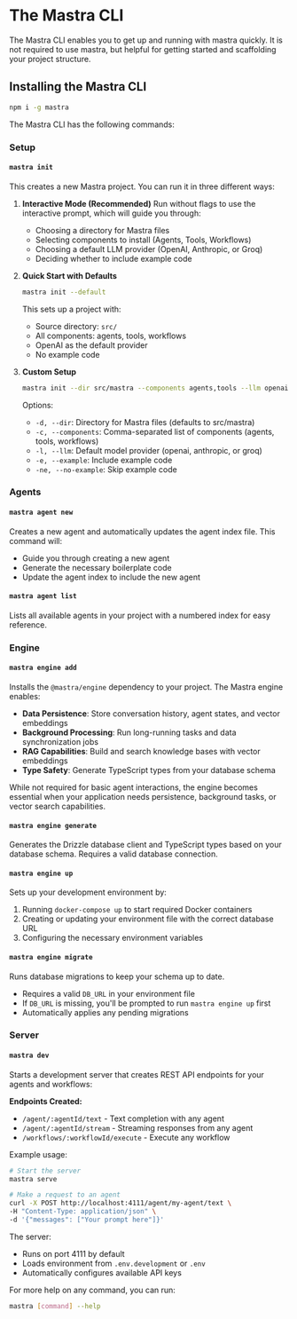 # The Mastra CLI

The Mastra CLI enables you to get up and running with mastra quickly. It is not required to use mastra, but helpful for getting started and scaffolding your project structure.

## Installing the Mastra CLI

```bash copy
npm i -g mastra
```

The Mastra CLI has the following commands:

### Setup

#### `mastra init`

This creates a new Mastra project. You can run it in three different ways:

1. **Interactive Mode (Recommended)**
   Run without flags to use the interactive prompt, which will guide you through:

   - Choosing a directory for Mastra files
   - Selecting components to install (Agents, Tools, Workflows)
   - Choosing a default LLM provider (OpenAI, Anthropic, or Groq)
   - Deciding whether to include example code

2. **Quick Start with Defaults**

   ```bash
   mastra init --default
   ```

   This sets up a project with:

   - Source directory: `src/`
   - All components: agents, tools, workflows
   - OpenAI as the default provider
   - No example code

3. **Custom Setup**
   ```bash
   mastra init --dir src/mastra --components agents,tools --llm openai --example
   ```
   Options:
   - `-d, --dir`: Directory for Mastra files (defaults to src/mastra)
   - `-c, --components`: Comma-separated list of components (agents, tools, workflows)
   - `-l, --llm`: Default model provider (openai, anthropic, or groq)
   - `-e, --example`: Include example code
   - `-ne, --no-example`: Skip example code

### Agents

#### `mastra agent new`

Creates a new agent and automatically updates the agent index file. This command will:

- Guide you through creating a new agent
- Generate the necessary boilerplate code
- Update the agent index to include the new agent

#### `mastra agent list`

Lists all available agents in your project with a numbered index for easy reference.

### Engine

#### `mastra engine add`

Installs the `@mastra/engine` dependency to your project. The Mastra engine enables:

- **Data Persistence**: Store conversation history, agent states, and vector embeddings
- **Background Processing**: Run long-running tasks and data synchronization jobs
- **RAG Capabilities**: Build and search knowledge bases with vector embeddings
- **Type Safety**: Generate TypeScript types from your database schema

While not required for basic agent interactions, the engine becomes essential when your application needs persistence, background tasks, or vector search capabilities.

#### `mastra engine generate`

Generates the Drizzle database client and TypeScript types based on your database schema. Requires a valid database connection.

#### `mastra engine up`

Sets up your development environment by:

1. Running `docker-compose up` to start required Docker containers
2. Creating or updating your environment file with the correct database URL
3. Configuring the necessary environment variables

#### `mastra engine migrate`

Runs database migrations to keep your schema up to date.

- Requires a valid `DB_URL` in your environment file
- If `DB_URL` is missing, you'll be prompted to run `mastra engine up` first
- Automatically applies any pending migrations

### Server

#### `mastra dev`

Starts a development server that creates REST API endpoints for your agents and workflows:

**Endpoints Created:**

- `/agent/:agentId/text` - Text completion with any agent
- `/agent/:agentId/stream` - Streaming responses from any agent
- `/workflows/:workflowId/execute` - Execute any workflow

Example usage:

```bash
# Start the server
mastra serve

# Make a request to an agent
curl -X POST http://localhost:4111/agent/my-agent/text \
-H "Content-Type: application/json" \
-d '{"messages": ["Your prompt here"]}'
```

The server:

- Runs on port 4111 by default
- Loads environment from `.env.development` or `.env`
- Automatically configures available API keys

For more help on any command, you can run:

```bash
mastra [command] --help
```
